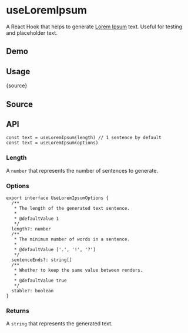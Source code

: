 # useLoremIpsum


<HooksType category="Utilities" devOnly />

A React Hook that helps to generate [Lorem Ipsum](https://www.lipsum.com/) text. Useful for testing and placeholder text.

## Demo


<App />

## Usage


<RawCode>{source}</RawCode>

## Source


<Source />

## API

```tsx
const text = useLoremIpsum(length) // 1 sentence by default
const text = useLoremIpsum(options)
```

### Length

A `number` that represents the number of sentences to generate.

### Options

```tsx
export interface UseLoremIpsumOptions {
  /**
   * The length of the generated text sentence.
   *
   * @defaultValue 1
   */
  length?: number
  /**
   * The minimum number of words in a sentence.
   *
   * @defaultValue ['.', '!', '?']
   */
  sentenceEnds?: string[]
  /**
   * Whether to keep the same value between renders.
   *
   * @defaultValue true
   */
  stable?: boolean
}
```

### Returns

A `string` that represents the generated text.
